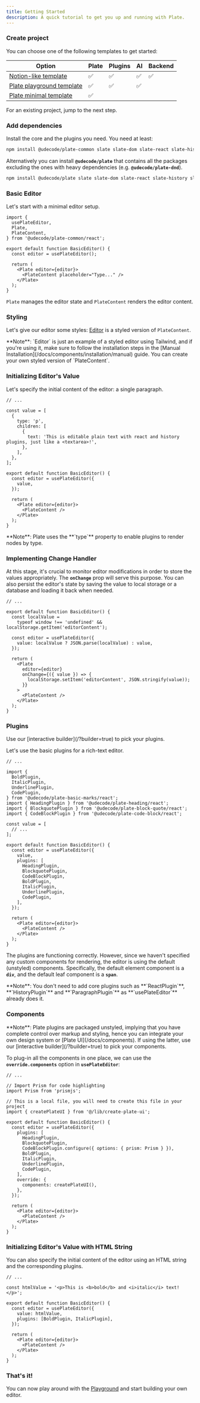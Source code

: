 ```yaml
---
title: Getting Started
description: A quick tutorial to get you up and running with Plate.
---
```


<Steps>

### Create project

You can choose one of the following templates to get started:

| Option                                                                            | Plate | Plugins | AI  | Backend |
| --------------------------------------------------------------------------------- | ----- | ------- | --- | ------- |
| [Notion-like template](https://pro.platejs.org/docs/templates/potion)             | ✅    | ✅      | ✅  | ✅      |
| [Plate playground template](https://github.com/udecode/plate-playground-template) | ✅    | ✅      | ✅  |         |
| [Plate minimal template](https://github.com/udecode/plate-template)               | ✅    |         |     |         |

For an existing project, jump to the next step.

### Add dependencies

Install the core and the plugins you need. You need at least:

```bash
npm install @udecode/plate-common slate slate-dom slate-react slate-history slate-hyperscript react react-dom
```

Alternatively you can install **`@udecode/plate`** that contains all the packages excluding the ones with heavy dependencies (e.g. **`@udecode/plate-dnd`**).

```bash
npm install @udecode/plate slate slate-dom slate-react slate-history slate-hyperscript react react-dom
```

### Basic Editor

Let's start with a minimal editor setup.

```tsx showLineNumbers {1-5,11-13}
import {
  usePlateEditor,
  Plate,
  PlateContent,
} from '@udecode/plate-common/react';

export default function BasicEditor() {
  const editor = usePlateEditor();

  return (
    <Plate editor={editor}>
      <PlateContent placeholder="Type..." />
    </Plate>
  );
}
```

`Plate` manages the editor state and `PlateContent` renders the editor content.

<ComponentPreview name="basic-editor-default-demo" padding="md" />

### Styling

Let's give our editor some styles: [Editor](/docs/components/editor) is a styled version of `PlateContent`.

<ComponentPreview name="basic-editor-styling-demo" padding="md" />

<Callout className="mt-4">
  **Note**: `Editor` is just an example of a styled editor using Tailwind, and
  if you're using it, make sure to follow the installation steps in the [Manual
  Installation](/docs/components/installation/manual) guide. You can create your
  own styled version of `PlateContent`.
  <ComponentSource name="editor" />
</Callout>

### Initializing Editor's Value

Let's specify the initial content of the editor: a single paragraph.

```tsx showLineNumbers {3-12,16}
// ...

const value = [
  {
    type: 'p',
    children: [
      {
        text: 'This is editable plain text with react and history plugins, just like a <textarea>!',
      },
    ],
  },
];

export default function BasicEditor() {
  const editor = usePlateEditor({
    value,
  });

  return (
    <Plate editor={editor}>
      <PlateContent />
    </Plate>
  );
}
```

<Callout className="mt-4">
  **Note**: Plate uses the **`type`** property to enable plugins to render nodes
  by type.
</Callout>

<ComponentPreview name="basic-editor-value-demo" padding="md" />

### Implementing Change Handler

At this stage, it's crucial to monitor editor modifications in order to store the values appropriately. The **`onChange`** prop will serve this purpose. You can also persist the editor's state by saving the value to local storage or a database and loading it back when needed.

```tsx showLineNumbers {4-5,8,14-16}
// ...

export default function BasicEditor() {
  const localValue =
    typeof window !== 'undefined' && localStorage.getItem('editorContent');

  const editor = usePlateEditor({
    value: localValue ? JSON.parse(localValue) : value,
  });

  return (
    <Plate
      editor={editor}
      onChange={({ value }) => {
        localStorage.setItem('editorContent', JSON.stringify(value));
      }}
    >
      <PlateContent />
    </Plate>
  );
}
```

<ComponentPreview name="basic-editor-handler-demo" padding="md" />

### Plugins

<Callout className="my-4">
  Use our [interactive builder](/?builder=true) to pick your plugins.
</Callout>

Let's use the basic plugins for a rich-text editor.

```tsx showLineNumbers {20-28}
// ...

import {
  BoldPlugin,
  ItalicPlugin,
  UnderlinePlugin,
  CodePlugin,
} from '@udecode/plate-basic-marks/react';
import { HeadingPlugin } from '@udecode/plate-heading/react';
import { BlockquotePlugin } from '@udecode/plate-block-quote/react';
import { CodeBlockPlugin } from '@udecode/plate-code-block/react';

const value = [
  // ...
];

export default function BasicEditor() {
  const editor = usePlateEditor({
    value,
    plugins: [
      HeadingPlugin,
      BlockquotePlugin,
      CodeBlockPlugin,
      BoldPlugin,
      ItalicPlugin,
      UnderlinePlugin,
      CodePlugin,
    ],
  });

  return (
    <Plate editor={editor}>
      <PlateContent />
    </Plate>
  );
}
```

<ComponentPreview name="basic-plugins-default-demo" padding="md" />

The plugins are functioning correctly. However, since we haven't specified any custom components for rendering, the editor is using the default (unstyled) components. Specifically, the default element component is a **`div`**, and the default leaf component is a **`span`**.

<Callout className="mt-4">
  **Note**: You don't need to add core plugins such as **`ReactPlugin`**,
  **`HistoryPlugin`** and **`ParagraphPlugin`** as **`usePlateEditor`** already
  does it.
</Callout>

### Components

<Callout className="mt-4">
  **Note**: Plate plugins are packaged unstyled, implying that you have complete
  control over markup and styling, hence you can integrate your own design
  system or [Plate UI](/docs/components). If using the latter, use our [interactive builder](/?builder=true) to pick your components.
</Callout>

To plug-in all the components in one place, we can use the **`override.components`** option in **`usePlateEditor`**:

```tsx showLineNumbers {14,20-22}
// ...

// Import Prism for code highlighting
import Prism from 'prismjs';

// This is a local file, you will need to create this file in your project
import { createPlateUI } from '@/lib/create-plate-ui';

export default function BasicEditor() {
  const editor = usePlateEditor({
    plugins: [
      HeadingPlugin,
      BlockquotePlugin,
      CodeBlockPlugin.configure({ options: { prism: Prism } }),
      BoldPlugin,
      ItalicPlugin,
      UnderlinePlugin,
      CodePlugin,
    ],
    override: {
      components: createPlateUI(),
    },
  });

  return (
    <Plate editor={editor}>
      <PlateContent />
    </Plate>
  );
}
```

<ComponentSource src="src/lib/plate/create-plate-ui.ts" />

<ComponentPreview name="basic-plugins-components-demo" padding="md" />

### Initializing Editor's Value with HTML String

You can also specify the initial content of the editor using an HTML string and the corresponding plugins.

```tsx showLineNumbers {3,7}
// ...

const htmlValue = '<p>This is <b>bold</b> and <i>italic</i> text!</p>';

export default function BasicEditor() {
  const editor = usePlateEditor({
    value: htmlValue,
    plugins: [BoldPlugin, ItalicPlugin],
  });

  return (
    <Plate editor={editor}>
      <PlateContent />
    </Plate>
  );
}
```

### That's it!

You can now play around with the [Playground](/#playground) and start building your own editor.

</Steps>
